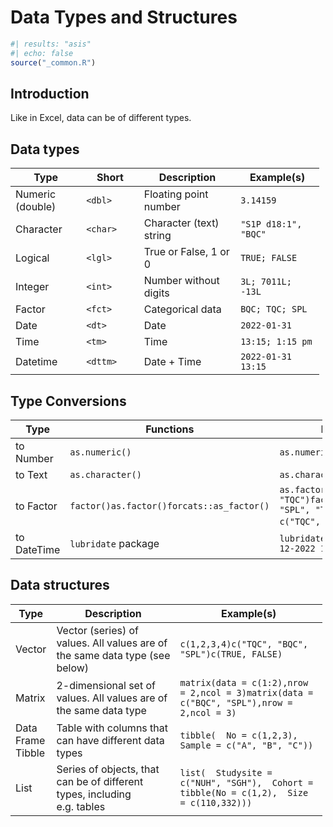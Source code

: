 # Data Types and Structures

```r
#| results: "asis"
#| echo: false
source("_common.R")
```

## Introduction

Like in Excel, data can be of different types.

## Data types

+------------------+---------------+-------------------------+----------------------+
| Type             | Short         | Description             | Example(s)           |
+==================+===============+=========================+======================+
| Numeric (double) | `<dbl>`       | Floating point number   | `3.14159`            |
+------------------+---------------+-------------------------+----------------------+
| Character        | `<char>`      | Character (text) string | `"S1P d18:1", "BQC"` |
+------------------+---------------+-------------------------+----------------------+
| Logical          | `<lgl>`       | True or False, 1 or 0   | `TRUE; FALSE`        |
+------------------+---------------+-------------------------+----------------------+
| Integer          | `<int>`       | Number without digits   | `3L; 7011L; -13L`    |
+------------------+---------------+-------------------------+----------------------+
| Factor           | `<fct>`       | Categorical data        | `BQC; TQC; SPL`      |
+------------------+---------------+-------------------------+----------------------+
| Date             | `<dt>`        | Date                    | `2022-01-31`         |
+------------------+---------------+-------------------------+----------------------+
| Time             | `<tm>`        | Time                    | `13:15; 1:15 pm`     |
+------------------+---------------+-------------------------+----------------------+
| Datetime         | `<dttm>`      | Date + Time             | `2022-01-31 13:15`   |
+------------------+---------------+-------------------------+----------------------+

## Type Conversions

+-------------+-------------------------------------------+---------------------------------------------------------------------------------------------------------+
| Type        | Functions                                 | Example(s)                                                                                              |
+=============+===========================================+=========================================================================================================+
| to Number   | `as.numeric()`                            | `as.numeric("3.14")`                                                                                    |
+-------------+-------------------------------------------+---------------------------------------------------------------------------------------------------------+
| to Text     | `as.character()`                          | `as.character(3.14)`                                                                                    |
+-------------+-------------------------------------------+---------------------------------------------------------------------------------------------------------+
| to Factor   | `factor()as.factor()forcats::as_factor()` | `as.factor(c("TQC", "SPL", "TQC")factor(  x = c("TQC", "SPL", "TQC"),   levels =  c("TQC", "SPL"` `) )` |
+-------------+-------------------------------------------+---------------------------------------------------------------------------------------------------------+
| to DateTime | `lubridate` package                       | `lubridate::as_datetime("31-12-2022 13:15")`                                                            |
+-------------+-------------------------------------------+---------------------------------------------------------------------------------------------------------+

## Data structures

+-------------+-----------------------------------------------------------------------------+-------------------------------------------------------------------------------------------+
| Type        | Description                                                                 | Example(s)                                                                                |
+=============+=============================================================================+===========================================================================================+
| Vector      | Vector (series) of values. All values are of the same data type (see below) | `c(1,2,3,4)c("TQC", "BQC", "SPL")c(TRUE, FALSE)`                                          |
+-------------+-----------------------------------------------------------------------------+-------------------------------------------------------------------------------------------+
| Matrix      | 2-dimensional set of values. All values are of the same data type           | `matrix(data = c(1:2),nrow = 2,ncol = 3)matrix(data = c("BQC", "SPL"),nrow = 2,ncol = 3)` |
+-------------+-----------------------------------------------------------------------------+-------------------------------------------------------------------------------------------+
| Data Frame\ | Table with columns that can have different data types                       | `tibble(  No = c(1,2,3),   Sample = c("A", "B", "C"))`                                    |
| Tibble      |                                                                             |                                                                                           |
+-------------+-----------------------------------------------------------------------------+-------------------------------------------------------------------------------------------+
| List        | Series of objects, that can be of different types, including e.g. tables    | `list(  Studysite = c("NUH", "SGH"),  Cohort = tibble(No = c(1,2),  Size = c(110,332)))`  |
+-------------+-----------------------------------------------------------------------------+-------------------------------------------------------------------------------------------+

## 
